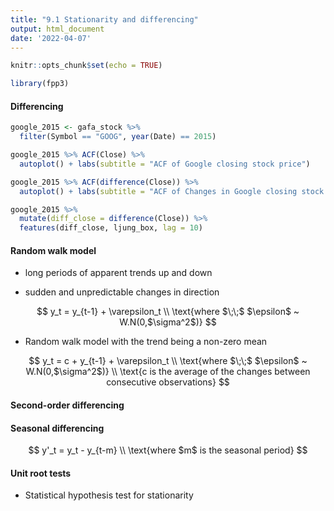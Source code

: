 ```yaml
---
title: "9.1 Stationarity and differencing"
output: html_document
date: '2022-04-07'
---
```


```r
knitr::opts_chunk$set(echo = TRUE)
```

```r
library(fpp3)
```

#### Differencing

```r
google_2015 <- gafa_stock %>%
  filter(Symbol == "GOOG", year(Date) == 2015) 

google_2015 %>% ACF(Close) %>% 
  autoplot() + labs(subtitle = "ACF of Google closing stock price")

google_2015 %>% ACF(difference(Close)) %>% 
  autoplot() + labs(subtitle = "ACF of Changes in Google closing stock price")
```

```r
google_2015 %>%
  mutate(diff_close = difference(Close)) %>%
  features(diff_close, ljung_box, lag = 10)
```

#### Random walk model

-   long periods of apparent trends up and down

-   sudden and unpredictable changes in direction

$$
y_t = y_{t-1} + \varepsilon_t \\
\text{where $\;\;$ $\epsilon$ ~ W.N(0,$\sigma^2$)}
$$

-   Random walk model with the trend being a non-zero mean

$$
y_t = c + y_{t-1} + \varepsilon_t \\
\text{where $\;\;$ $\epsilon$ ~ W.N(0,$\sigma^2$)} \\
\text{c is the average of the changes between consecutive observations}
$$

#### Second-order differencing

#### Seasonal differencing

$$
y'_t = y_t - y_{t-m} \\
\text{where $m$ is the seasonal period}
$$

#### Unit root tests

-   Statistical hypothesis test for stationarity
